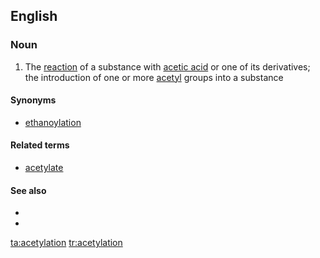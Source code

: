 ==English==

===Noun===
{{en-noun}}

# {{chemistry}} The [[reaction]] of a substance with [[acetic acid]] or one of its derivatives; the introduction of one or more [[acetyl]] groups into a substance

====Synonyms====
*[[ethanoylation]]

====Related terms====
*[[acetylate]]

====See also====
*{{pedialite}}
*{{pedialite|Acetyl}}

[[ta:acetylation]]
[[tr:acetylation]]